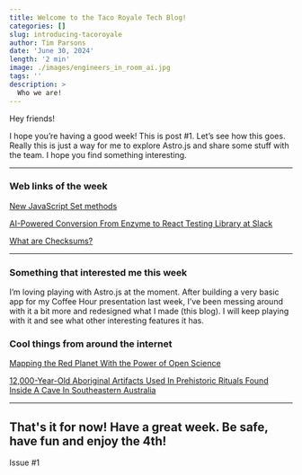 ```yaml
---
title: Welcome to the Taco Royale Tech Blog!
categories: []
slug: introducing-tacoroyale
author: Tim Parsons
date: 'June 30, 2024'
length: '2 min'
image: ./images/engineers_in_room_ai.jpg
tags: ''
description: >
  Who we are!
---
```


Hey friends!

I hope you’re having a good week! This is post #1. Let’s see how this goes. Really this is just a way for me to explore Astro.js and share some stuff with the team. I hope you find something interesting.

---

### Web links of the week

[New JavaScript Set methods](https://developer.mozilla.org/en-US/blog/javascript-set-methods/)

[AI-Powered Conversion From Enzyme to React Testing Library at Slack](https://slack.engineering/balancing-old-tricks-with-new-feats-ai-powered-conversion-from-enzyme-to-react-testing-library-at-slack/)

[What are Checksums?](https://blog.algomaster.io/p/what-are-checksums)

---

### Something that interested me this week

I’m loving playing with Astro.js at the moment. After building a very basic app for my Coffee Hour presentation last week, I’ve been messing around with it a bit more and redesigned what I made (this blog). I will keep playing with it and see what other interesting features it has.

### Cool things from around the internet

[Mapping the Red Planet With the Power of Open Science](https://nam10.safelinks.protection.outlook.com/?url=https%3A%2F%2Fwww.jpl.nasa.gov%2Fnews%2Fmapping-the-red-planet-with-the-power-of-open-science%3Futm_source%3Dcassidoo%26utm_medium%3Demail%26utm_campaign%3Dthe-days-you-work-are-the-best-days-georgia&data=05%7C02%7Ctparsons%40godaddy.com%7Cc0ec5d385d9746d2302508dc999ffd97%7Cd5f1622b14a345a6b069003f8dc4851f%7C0%7C0%7C638554159655000540%7CUnknown%7CTWFpbGZsb3d8eyJWIjoiMC4wLjAwMDAiLCJQIjoiV2luMzIiLCJBTiI6Ik1haWwiLCJXVCI6Mn0%3D%7C20000%7C%7C%7C&sdata=PR03pTF1FgS7mq7vxsS0Z6xnZPQKXfahU7cWix7E6Zc%3D&reserved=0)

[12,000-Year-Old Aboriginal Artifacts Used In Prehistoric Rituals Found Inside A Cave In Southeastern Australia](https://allthatsinteresting.com/aboriginal-artifacts-cloggs-cave)

---

## That's it for now! Have a great week. Be safe, have fun and enjoy the 4th!

Issue #1
